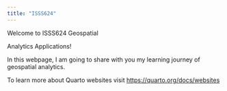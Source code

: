 ```yaml
---
title: "ISSS624"
---
```


Welcome to ISSS624 Geospatial

Analytics Applications!

In this webpage, I am going to share with you my learning journey of geospatial analytics.

To learn more about Quarto websites visit <https://quarto.org/docs/websites>
